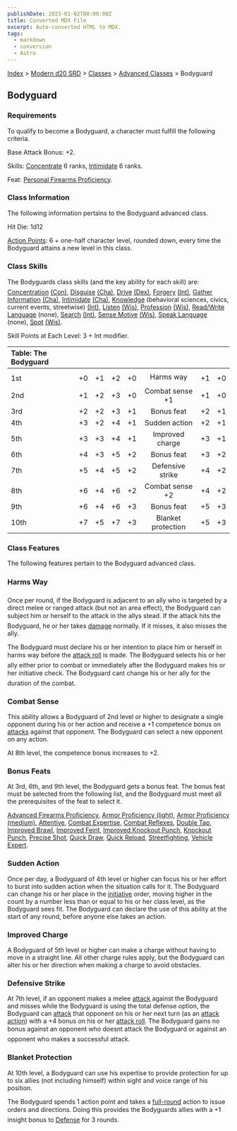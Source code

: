 ```yaml
---
publishDate: 2023-01-02T00:00:00Z
title: Converted MDX File
excerpt: Auto-converted HTML to MDX.
tags:
  - markdown
  - conversion
  - Astro
---
```


[Index](-index) > [Modern d20 SRD](modern-d20-srd-index) > [Classes](modern-d20-srd-classes-index) > [Advanced Classes](modern-d20-srd-classes-advanced-index) > Bodyguard

## Bodyguard

### Requirements

To qualify to become a Bodyguard, a character must fulfill the following criteria.

Base Attack Bonus: +2.

Skills: [Concentrate](modern-d20-srd-skills-concentration) 6 ranks, [Intimidate](modern-d20-srd-skills-intimidate) 6 ranks.

Feat: [Personal
Firearms Proficiency](modern-d20-srd-feats-personal-firearms-proficiency).

### Class Information

The following information pertains to the Bodyguard advanced class.

Hit Die: 1d12

[Action Points](modern-d20-srd-basics-action-points): 6 + one-half character level, rounded down, every time the Bodyguard attains a new level in this class.

### Class Skills

The Bodyguards class skills (and the key ability for each skill) are: [Concentration](modern-d20-srd-skills-concentration) [(Con)](modern-d20-srd-basics-ability-scores), [Disguise](modern-d20-srd-skills-disguise) [(Cha)](modern-d20-srd-basics-ability-scores), [Drive](modern-d20-srd-skills-drive) [(Dex)](modern-d20-srd-basics-ability-scores), [Forgery](modern-d20-srd-skills-forgery) [(Int)](modern-d20-srd-basics-ability-scores), [Gather Information](modern-d20-srd-skills-gather-information) [(Cha)](modern-d20-srd-basics-ability-scores), [Intimidate](modern-d20-srd-skills-intimidate) [(Cha)](modern-d20-srd-basics-ability-scores), [Knowledge](modern-d20-srd-skills-knowledge) (behavioral sciences, civics, current events, streetwise) [(Int)](modern-d20-srd-basics-ability-scores), [Listen](modern-d20-srd-skills-listen) [(Wis)](modern-d20-srd-basics-ability-scores), [Profession](modern-d20-srd-skills-profession) [(Wis)](modern-d20-srd-basics-ability-scores), [Read/Write
Language](modern-d20-srd-skills-read-write-language) (none), [Search](modern-d20-srd-skills-search) [(Int)](modern-d20-srd-basics-ability-scores), [Sense Motive](modern-d20-srd-skills-sense-motive) [(Wis)](modern-d20-srd-basics-ability-scores), [Speak
Language](modern-d20-srd-skills-speak-language) (none), [Spot](modern-d20-srd-skills-spot) [(Wis)](modern-d20-srd-basics-ability-scores).

Skill Points at Each Level: 3 + Int modifier.

| Table: The Bodyguard |     |     |     |     |                    |     |     |
| :------------------- | :-: | :-: | :-: | :-: | :----------------: | :-: | --: |
|                      |     |     |     |     |                    |     |     |
| 1st                  | +0  | +1  | +2  | +0  |     Harms way      | +1  |  +0 |
| 2nd                  | +1  | +2  | +3  | +0  |  Combat sense +1   | +1  |  +0 |
| 3rd                  | +2  | +2  | +3  | +1  |     Bonus feat     | +2  |  +1 |
| 4th                  | +3  | +2  | +4  | +1  |   Sudden action    | +2  |  +1 |
| 5th                  | +3  | +3  | +4  | +1  |  Improved charge   | +3  |  +1 |
| 6th                  | +4  | +3  | +5  | +2  |     Bonus feat     | +3  |  +2 |
| 7th                  | +5  | +4  | +5  | +2  |  Defensive strike  | +4  |  +2 |
| 8th                  | +6  | +4  | +6  | +2  |  Combat sense +2   | +4  |  +2 |
| 9th                  | +6  | +4  | +6  | +3  |     Bonus feat     | +5  |  +3 |
| 10th                 | +7  | +5  | +7  | +3  | Blanket protection | +5  |  +3 |

### Class Features

The following features pertain to the Bodyguard advanced class.

### Harms Way

Once per round, if the Bodyguard is adjacent to an ally who is targeted by a direct melee or ranged attack (but not an area effect), the Bodyguard can subject him or herself to the attack in the allys stead. If the attack hits the Bodyguard, he or her takes [damage](modern-d20-srd-combat-damage) normally. If it misses, it also misses the ally.

The Bodyguard must declare his or her intention to place him or herself in harms way before the [attack
roll](modern-d20-srd-combat-attack-roll) is made. The Bodyguard selects his or her ally either prior to combat or immediately after the Bodyguard makes his or her initiative check. The Bodyguard cant change his or her ally for the duration of the combat.

### Combat Sense

This ability allows a Bodyguard of 2nd level or higher to designate a single opponent during his or her action and receive a +1 competence bonus on [attacks](modern-d20-srd-combat-attack-roll) against that opponent. The Bodyguard can select a new opponent on any action.

At 8th level, the competence bonus increases to +2.

### Bonus Feats

At 3rd, 6th, and 9th level, the Bodyguard gets a bonus feat. The bonus feat must be selected from the following list, and the Bodyguard must meet all the prerequisites of the feat to select it.

[Advanced
Firearms Proficiency](modern-d20-srd-feats-advanced-firearms-proficiency), [Armor
Proficiency (light)](modern-d20-srd-feats-armor-proficiency-light), [Armor
Proficiency (medium)](modern-d20-srd-feats-armor-proficiency-medium), [Attentive](modern-d20-srd-feats-attentive), [Combat
Expertise](modern-d20-srd-feats-combat-expertise), [Combat Reflexes](modern-d20-srd-feats-combat-reflexes), [Double
Tap](modern-d20-srd-feats-double-tap), [Improved Brawl](modern-d20-srd-feats-improved-brawl), [Improved
Feint](modern-d20-srd-feats-improved-feint), [Improved
Knockout Punch](modern-d20-srd-feats-improved-knockout-punch), [Knockout
Punch](modern-d20-srd-feats-knockout-punch), [Precise Shot](modern-d20-srd-feats-precise-shot), [Quick
Draw](modern-d20-srd-feats-quick-draw), [Quick Reload](modern-d20-srd-feats-quick-reload), [Streetfighting](modern-d20-srd-feats-streetfighting), [Vehicle
Expert](modern-d20-srd-feats-vehicle-expert).

### Sudden Action

Once per day, a Bodyguard of 4th level or higher can focus his or her effort to burst into sudden action when the situation calls for it. The Bodyguard can change his or her place in the [initiative](modern-d20-srd-combat-initiative) order, moving higher in the count by a number less than or equal to his or her class level, as the Bodyguard sees fit. The Bodyguard can declare the use of this ability at the start of any round, before anyone else takes an action.

### Improved Charge

A Bodyguard of 5th level or higher can make a charge without having to move in a straight line. All other charge rules apply, but the Bodyguard can alter his or her direction when making a charge to avoid obstacles.

### Defensive Strike

At 7th level, if an opponent makes a melee [attack](modern-d20-srd-combat-attack-roll) against the Bodyguard and misses while the Bodyguard is using the total defense option, the Bodyguard can [attack](modern-d20-srd-combat-attack-roll) that opponent on his or her next turn (as an [attack
action](modern-d20-srd-combat-attack-actions)) with a +4 bonus on his or her [attack
roll](modern-d20-srd-combat-attack-roll). The Bodyguard gains no bonus against an opponent who doesnt attack the Bodyguard or against an opponent who makes a successful attack.

### Blanket Protection

At 10th level, a Bodyguard can use his expertise to provide protection for up to six allies (not including himself) within sight and voice range of his position.

The Bodyguard spends 1 action point and takes a [full-round](modern-d20-srd-combat-full-round-actions) action to issue orders and directions. Doing this provides the Bodyguards allies with a +1 insight bonus to [Defense](modern-d20-srd-combat-defense) for 3 rounds.
